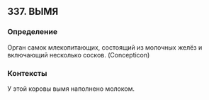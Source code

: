## 337. ВЫМЯ
### Определение
Орган самок млекопитающих, состоящий из молочных желёз и включающий несколько сосков. (Concepticon)

### Контексты
У этой коровы вымя наполнено молоком.


